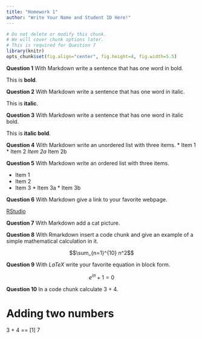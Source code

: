 ```yaml
---
title: "Homework 1"
author: "Write Your Name and Student ID Here!"
---
```


```r
# Do not delete or modify this chunk.
# We will cover chunk options later.
# This is required for Question 7
library(knitr)
opts_chunk$set(fig.align="center", fig.height=4, fig.width=5.5)
```

**Question 1** With Markdown write a sentence that has one word in bold.

This is **bold**.

**Question 2** With Markdown write a sentence that has one word in italic.

This is **italic**.

**Question 3** With Markdown write a sentence that has one word in italic bold.

This is **italic bold**.

**Question 4** With Markdown write an unordered list with three items.
* Item 1
* Item 2
  *Item 2a
  *Item 2b


**Question 5** With Markdown write an ordered list with three items.

* Item 1
* Item 2
* Item 3 
       * Item 3a
       * Item 3b

**Question 6** With Markdown give a link to your favorite webpage.

[RStudio](https://www.rstudio.com)

**Question 7** With Markdown add a cat picture.

[](https://upload.wikimedia.org/wikipedia/commons/5/56/Tiger.50.jpg)

**Question 8** With Rmarkdown insert a code chunk and give an example of a simple mathematical calculation in it.

$$\sum_{n=1}^{10} n^2$$

**Question 9** With $LaTeX$ write your favorite equation in block form.

$$ e^{i\pi}+1=0 $$

**Question 10** In a code chunk calculate 3 + 4.

# Adding two numbers
3 + 4 == [1] 7
